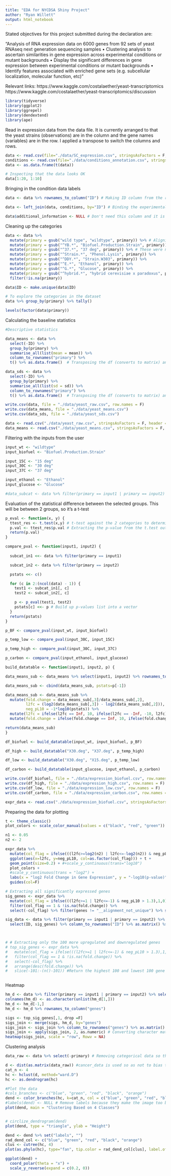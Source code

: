 ```yaml
---
title: "EDA for NYCDSA Shiny Project"
author: "Ryan Willett"
output: html_notebook
---
```


Stated objectives for this project submitted during the declaration are: 

"Analysis of RNA expression data on 6000 genes from 92 sets of yeast RNAseq next generation sequencing samples
• Clustering analysis to ascertain similarities in gene expression across experimental conditions or mutant backgrounds
• Display the significant differences in gene expression between experimental conditions or mutant backgrounds
• Identify features associated with enriched gene sets (e.g. subcellular localization, molecular function, etc)"

Relevant links:
https://www.kaggle.com/costalaether/yeast-transcriptomics
https://www.kaggle.com/costalaether/yeast-transcriptomics/discussion

```r
library(tidyverse)
library(ggplot2)
library(ggrepel)
library(dendextend)
library(ape)
```


Read in expression data from the data file. It is currently arranged to that the yeast strains (observations) are in the column and the gene names (variables) are in the row. I applied a transpose to switch the columns and rows.
```r
data <- read.csv(file="./data/SC_expression.csv", stringsAsFactors = F, row.names = 1, header = T)
conditions <- read.csv(file="./data/conditions_annotation.csv", stringsAsFactors = F, header = T)
data <- as.data.frame(t(data))
```


```r
# Inspecting that the data looks OK
data[1:20, 1:10]
```


Bringing in the condition data labels
```r
data <- data %>% rownames_to_column("ID") # Making ID column from the rownames so I can join with conditions table

data <- left_join(data, conditions, by="ID") # Binding the experimental conditions to the expression data

data$additional_information <- NULL # Don't need this column and it is mostly blank
```

Cleaning up the categories
```r
data <- data %>% 
  mutate(primary = gsub("wild type", "wildtype", primary)) %>% # Aligning the format of control name
  mutate(primary = gsub("^YB.*", "Biofuel.Production.Strain", primary)) %>%
  mutate(primary = gsub("^37.*", "37 deg", primary)) %>% # These were not grouped properly. Renamed to align
  mutate(primary = gsub("^Strain.*", "Phenol.Lysis", primary)) %>% 
  mutate(primary = gsub("^DDY.*", "Strain.W303", primary)) %>% 
  mutate(primary = gsub("^E.*", "Ethanol", primary)) %>% 
  mutate(primary = gsub("^G.*", "Glucose", primary)) %>% 
  mutate(primary = gsub("^hybrid.*", "hybrid cerevisiae x paradoxus", primary)) %>% select(-secondary) %>% 
  filter(!is.na(primary))

data$ID <- make.unique(data$ID)

```


```r
# To explore the categories in the dataset
data %>% group_by(primary) %>% tally() 

levels(factor(data$primary))
```

Calculating the baseline statistics
```r
#Descriptive statistics

data_means <- data %>%
  select(-ID) %>% 
  group_by(primary) %>% 
  summarise_all(list(mean = mean)) %>% 
  column_to_rownames("primary") %>% 
  t() %>% as.data.frame()  # Transposing the df (converts to matrix) and reclassifying as a df

data_sds <- data %>% 
  select(-ID) %>% 
  group_by(primary) %>% 
  summarise_all(list(sd = sd)) %>% 
  column_to_rownames("primary") %>% 
  t() %>% as.data.frame()  # Transposing the df (converts to matrix) and reclassifying as a df

```

```r
write.csv(data, file = "./data/yeast_raw.csv", row.names = F)
write.csv(data_means, file = "./data/yeast_means.csv")
write.csv(data_sds, file = "./data/yeast_sds.csv")
```

```r
data <- read.csv("./data/yeast_raw.csv", stringsAsFactors = F, header = T)
data_means <- read.csv("./data/yeast_means.csv", stringsAsFactors = F, header = T, row.names=1)
```


Filtering with the inputs from the user
```r
input_wt <- "wildtype"
input_biofuel <- "Biofuel.Production.Strain"

input_15C <- "15 deg"
input_30C <- "30 deg"
input_37C <- "37 deg"

input_ethanol <- "Ethanol"
input_glucose <- "Glucose"

#data_subcat <- data %>% filter(primary == input1 | primary == input2) # Filtering for the groups to be compared
```

Evaluation of the statistical difference between the selected groups. This will be between 2 groups, so it's a t-test
```r
p_eval <- function(x, y) {
  ttest_res <- t.test(x,y) # t-test against the 2 categories to determine significance
  p.val <- ttest_res$p.val # Extracting the p-value from the t.test output
  return(p.val)
}
```

```r

compare_pval <- function(input1, input2) {
  
  subcat_in1 <<- data %>% filter(primary == input1)

  subcat_in2 <- data %>% filter(primary == input2)

  pstats <<- c()

  for (c in 2:(ncol(data) - 1)) {
    test1 <- subcat_in1[, c]
    test2 <- subcat_in2[, c]

    p <- p_eval(test1, test2)
    pstats[c] <<- p # Build up p-values list into a vector
  }
  return(pstats)
}
```

```r
p_BF <- compare_pval(input_wt, input_biofuel)

p_temp_low <- compare_pval(input_30C, input_15C)

p_temp_high <- compare_pval(input_30C, input_37C)

p_carbon <- compare_pval(input_ethanol, input_glucose)
```


```r
build_datatable <- function(input1, input2, p) {

data_means_sub <- data_means %>% select(input1, input2) %>% rownames_to_column("genes") %>% mutate(genes = gsub("_mean", "", genes))

data_means_sub <- cbind(data_means_sub, pstats=p[-1])

data_means_sub <- data_means_sub %>% 
  mutate(fold.change = data_means_sub[,3]/data_means_sub[,2],
         l2fc = (log2(data_means_sub[,3]) - log2(data_means_sub[,2])), 
         neg_pL10 = -1*log10(pstats)) %>% 
  mutate(l2fc = ifelse(l2fc == Inf, 10, ifelse(l2fc == -Inf, -10, l2fc))) %>% # Imputing in a floor and ceiling value to +/- Inf
  mutate(fold.change = ifelse(fold.change == Inf, 10, ifelse(fold.change == -Inf, -10, fold.change)))

return(data_means_sub)
}
```

```r
df_biofuel <- build_datatable(input_wt, input_biofuel, p_BF)

df_high <- build_datatable("X30.deg", "X37.deg", p_temp_high)

df_low <- build_datatable("X30.deg", "X15.deg", p_temp_low)

df_carbon <- build_datatable(input_glucose, input_ethanol, p_carbon)
```

```r
write.csv(df_biofuel, file = "./data/expression_biofuel.csv", row.names = F)
write.csv(df_high, file = "./data/expression_high.csv", row.names = F)
write.csv(df_low, file = "./data/expression_low.csv", row.names = F)
write.csv(df_carbon, file = "./data/expression_carbon.csv", row.names = F)
```

```r
expr_data <- read.csv("./data/expression_biofuel.csv", stringsAsFactors = F)
```

Preparing the data for plotting
```r
t <- theme_classic()
plot_colors <- scale_color_manual(values = c("black", "red", "green"))

n1 <- 0.05
n2 <- 2

expr_data %>% 
  mutate(col_flag = ifelse(((l2fc>=log2(n2) | l2fc<=-log2(n2)) & neg_pL10 > -1*log10(n1)),1,0)) %>% 
  ggplot(aes(x=l2fc, y=neg_pL10, col=as.factor(col_flag))) + t + 
  geom_point(size=0.2) + #+scale_y_continuous(trans="log10")
  plot_colors +
  #scale_y_continuous(trans = "log2") +
  labs(x = "log2 Fold Change in Gene Expression", y = "-log10(p-value)") +
  guides(col=F)
```

```r
# Extracting all significantly expressed genes
sig_genes <- expr_data %>% 
  mutate(col_flag = ifelse(((l2fc>=1 | l2fc<=-1) & neg_pL10 > 1.3),1,0)) %>% 
  filter(col_flag == 1 & !is.na(fold.change)) %>% 
  select(-col_flag) %>% filter(genes != "__alignment_not_unique") %>% select(genes) %>% .[,"genes"]

sig_data <- data %>% filter(primary == input1 | primary == input2) %>% 
  select(ID, sig_genes) %>% column_to_rownames("ID") %>% as.matrix() %>% heatmap(scale = "column", Colv = NA)



# # Extracting only the 100 more upregulated and downregulated genes
# top_sig_genes <- expr_data %>% 
#   mutate(col_flag = ifelse(((l2fc>=1 | l2fc<=-1) & neg_pL10 > 1.3),1,0)) %>% 
#   filter(col_flag == 1 & !is.na(fold.change)) %>% 
#   select(-col_flag) %>% 
#   arrange(desc(fold.change)) %>% 
#   slice(-101:-(n()-101)) #Return the highest 100 and lowest 100 gene expression changes
```

```r

```


Heatmap
```r
hm_d <- data %>% filter(primary == input1 | primary == input2) %>% select(-primary) %>% t() %>% as.data.frame()
colnames(hm_d) <- as.character(unlist(hm_d[1,]))
hm_d <- hm_d[-1,]
hm_d <- hm_d %>% rownames_to_column("genes")

sigs <- top_sig_genes[,1, drop =F]
sigs_join <- merge(sigs, hm_d, by="genes")
sigs_join <- sigs_join %>% column_to_rownames("genes") %>% as.matrix()
sigs_join <- apply(sigs_join, 2, as.numeric) # Converting character matrix to numeric matrix for heatmap calculation
heatmap(sigs_join, scale = "row", Rowv = NA)
```


Clustering analysis
```r
data_raw <- data %>% select(-primary) # Removing categorical data so they are not used in the clustering

d <- dist(as.matrix(data_raw)) #cancer_data is used so as not to bias the clustering with the known tumor classification in cancer_join
cat_n <- 4
hc <- hclust(d, method="ward.D")
hc <- as.dendrogram(hc)

#Plot the data
#cols_branches <- c("blue", "green", "red", "black", "orange")
dend <- color_branches(hc, k=cat_n, col = c("blue", "green", "red", "black", "orange"))
#labels(dend) <- NULL # Remove labels because they make the image too busy
plot(dend, main = "Clustering Based on 4 Classes")


# circlize_dendrogram(dend)
plot(dend, type = "triangle", ylab = "Height")

dend <- dend %>% set("labels", "")
rad_dend_col <- c("blue", "green", "red", "black", "orange")
clus <- cutree(hc, 4)
plot(as.phylo(hc), type="fan", tip.color = rad_dend_col[clus], label.offset = 1, main = "Clustering Based on 4 Classes")

ggplot(dend) +
  coord_polar(theta = "x") +
  scale_y_reverse(expand = c(0.2, 0))
```



